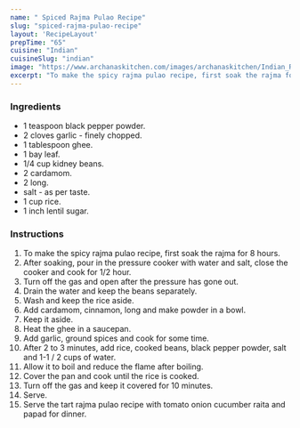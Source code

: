 ---
name: " Spiced Rajma Pulao Recipe"
slug: "spiced-rajma-pulao-recipe"
layout: 'RecipeLayout'
prepTime: "65"
cuisine: "Indian"
cuisineSlug: "indian"
image: "https://www.archanaskitchen.com/images/archanaskitchen/Indian_Rice/Spiced_Rajma_Pulao_Recipe_Spiced_Kidney_Bean_Rice-1_1600.jpg"
excerpt: "To make the spicy rajma pulao recipe, first soak the rajma for 8 hours"
---

### Ingredients

-  1 teaspoon black pepper powder.
-  2 cloves garlic - finely chopped.
-  1 tablespoon ghee.
-  1 bay leaf.
-  1/4 cup kidney beans.
-  2 cardamom.
-  2 long.
-  salt - as per taste.
- 1 cup rice.
-  1 inch lentil sugar.

### Instructions

1. To make the spicy rajma pulao recipe, first soak the rajma for 8 hours.
1. After soaking, pour in the pressure cooker with water and salt, close the cooker and cook for 1/2 hour.
1. Turn off the gas and open after the pressure has gone out.
1. Drain the water and keep the beans separately.
1. Wash and keep the rice aside.
1. Add cardamom, cinnamon, long and make powder in a bowl.
1. Keep it aside.
1. Heat the ghee in a saucepan.
1. Add garlic, ground spices and cook for some time.
1. After 2 to 3 minutes, add rice, cooked beans, black pepper powder, salt and 1-1 / 2 cups of water.
1. Allow it to boil and reduce the flame after boiling.
1. Cover the pan and cook until the rice is cooked.
1. Turn off the gas and keep it covered for 10 minutes.
1. Serve.
1. Serve the tart rajma pulao recipe with tomato onion cucumber raita and papad for dinner.
